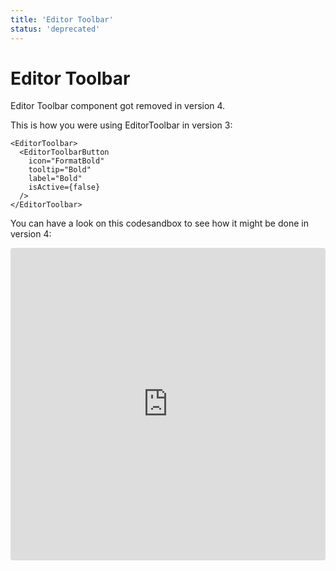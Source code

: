 ```yaml
---
title: 'Editor Toolbar'
status: 'deprecated'
---
```


# Editor Toolbar

Editor Toolbar component got removed in version 4.

This is how you were using EditorToolbar in version 3:

```tsx static=true
<EditorToolbar>
  <EditorToolbarButton
    icon="FormatBold"
    tooltip="Bold"
    label="Bold"
    isActive={false}
  />
</EditorToolbar>
```

You can have a look on this codesandbox to see how it might be done in version 4:

<iframe
  src="https://codesandbox.io/s/hopeful-worker-ivscb?file=/src/App.js:293-428?autoresize=1&fontsize=14&hidenavigation=1&theme=dark"
  style="width:100%; height:500px; border:0; border-radius: 4px; overflow:hidden;"
  title="EditorToolbar"
  allow="accelerometer; ambient-light-sensor; camera; encrypted-media; geolocation; gyroscope; hid; microphone; midi; payment; usb; vr; xr-spatial-tracking"
  sandbox="allow-forms allow-modals allow-popups allow-presentation allow-same-origin allow-scripts"
></iframe>
